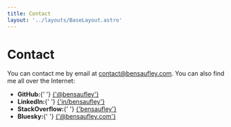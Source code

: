 ```yaml
---
title: Contact
layout: '../layouts/BaseLayout.astro'
---
```





# Contact

You can contact me by email at [contact@bensaufley.com](mailto:contact@bensaufley.com). You can also find me all over the Internet:

<ul class={styles.contact}>
  <li>
    <GitHub />
    <strong>GitHub:</strong>{' '}
    <a href="https://github.com/bensaufley" target="_blank">
      {'@bensaufley'}
    </a>
  </li>
  <li>
    <LinkedIn />
    <strong>LinkedIn:</strong>{' '}
    <a href="https://www.linkedin.com/in/bensaufley" target="_blank">
      {'in/bensaufley'}
    </a>
  </li>
  <li>
    <StackOverflow />
    <strong>StackOverflow:</strong>{' '}
    <a href="https://stackoverflow.com/users/323677/ben-saufley?tab=profile" target="_blank">
      {'bensaufley'}
    </a>
  </li>
  <li>
    <Bluesky />
    <strong>Bluesky:</strong>{' '}
    <a href="https://bsky.app/profile/bensaufley.com" target="_blank">
      {'@bensaufley.com'}
    </a>
  </li>
</ul>
